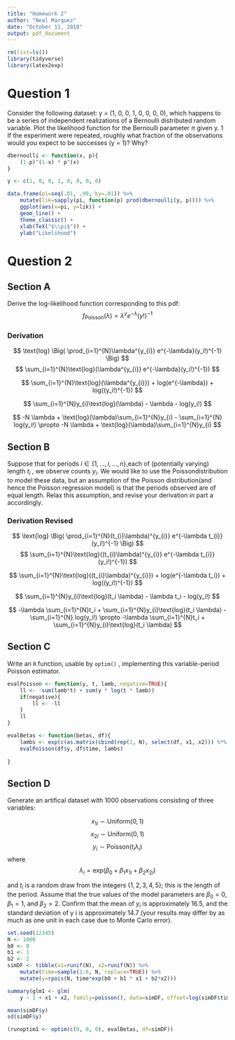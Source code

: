 ```yaml
---
title: "Homework 2"
author: "Neal Marquez"
date: "October 11, 2018"
output: pdf_document
---
```


```R
rm(list=ls())
library(tidyverse)
library(latex2exp)
```

# Question 1
Consider the following dataset: y = (1, 0, 0, 1, 0, 0, 0, 0), which happens to be a series of independent realizations of a Bernoulli distributed random variable. Plot the likelihood function for the Bernoulli parameter $\pi$ given y. 1 If the experiment were repeated, roughly what fraction of the observations would you expect to be successes (y = 1)? Why?

```R
dbernoulli <- function(x, p){
    (1-p)^(1-x) * p^(x)
}

y <- c(1, 0, 0, 1, 0, 0, 0, 0)

data.frame(pi=seq(.01, .99, by=.01)) %>%
    mutate(lik=sapply(pi, function(p) prod(dbernoulli(y, p)))) %>%
    ggplot(aes(x=pi, y=lik)) +
    geom_line() +
    theme_classic() +
    xlab(TeX("$\\pi$")) +
    ylab("Likelihood")

```

# Question 2  

## Section A  

Derive the log-likelihood function corresponding to this pdf:
$$
f_{\text{Poisson}}(\lambda) = \lambda^{y} e^{-\lambda}(y!)^{-1}
$$

### Derivation  

$$
\text{log} \Big( \prod_{i=1}^{N}\lambda^{y_{i}} e^{-\lambda}(y_i!)^{-1} \Big)
$$
$$
\sum_{i=1}^{N}\text{log}(\lambda^{y_{i}} e^{-\lambda}(y_i!)^{-1})
$$

$$
\sum_{i=1}^{N}\text{log}(\lambda^{y_{i}}) + log(e^{-\lambda}) + log((y_i!)^{-1})
$$

$$
\sum_{i=1}^{N}y_{i}\text{log}(\lambda) - \lambda - log(y_i!)
$$

$$
-N \lambda + \text{log}(\lambda)\sum_{i=1}^{N}y_{i} - \sum_{i=1}^{N} log(y_i!)
 \propto -N \lambda + \text{log}(\lambda)\sum_{i=1}^{N}y_{i}
$$

## Section B  
Suppose that for periods $i \in \{1, . . . , i, . . . , n\}$,each of (potentially varying) length $t_i$ , we observe counts $y_i$. We would like to use the Poissondistribution to model these data, but an assumption of the Poisson distribution(and hence the Poisson regression model) is that the periods observed are of equal length. Relax this assumption, and revise your derivation in part a accordingly.

### Derivation Revised

$$
\text{log} \Big( \prod_{i=1}^{N}(t_{i}\lambda)^{y_{i}} e^{-\lambda t_{i}}(y_i!)^{-1} \Big)
$$
$$
\sum_{i=1}^{N}\text{log}((t_{i}\lambda)^{y_{i}} e^{-\lambda t_{i}}(y_i!)^{-1})
$$

$$
\sum_{i=1}^{N}\text{log}((t_{i}\lambda)^{y_{i}}) + log(e^{-\lambda t_i}) + log((y_i!)^{-1})
$$

$$
\sum_{i=1}^{N}y_{i}\text{log}(t_i \lambda) - \lambda t_i - log(y_i!)
$$

$$
-\lambda \sum_{i=1}^{N}t_i + \sum_{i=1}^{N}y_{i}\text{log}(t_i \lambda) - \sum_{i=1}^{N} log(y_i!)
 \propto -\lambda \sum_{i=1}^{N}t_i + \sum_{i=1}^{N}y_{i}\text{log}(t_i \lambda)
$$

## Section C  

Write an `R` function, usable by `optim()` , implementing this variable-period Poisson estimator.

```R
evalPoisson <- function(y, t, lamb, negative=TRUE){
    ll <- -sum(lamb*t) + sum(y * log(t * lamb))
    if(negative){
        ll <- -ll
    }
    ll
}

evalBetas <- function(betas, df){
    lambs <- exp(c(as.matrix(cbind(rep(1, N), select(df, x1, x2))) %*% betas))
    evalPoisson(df$y, df$time, lambs)
    
}
```

## Section D  

Generate an artifical dataset with 1000 observations consisting of three variables:

$$
x_{1i} \sim \text{Uniform}(0,1)
$$
$$
x_{2i} \sim \text{Uniform}(0,1)
$$
$$
y_i \sim \text{Poisson}(t_i \lambda_i)
$$
where  
$$
\lambda_i = \text{exp}(\beta_0 + \beta_1 x_{1i} + \beta_2 x_{2i})
$$

and $t_i$ is a random draw from the integers $\{1,2,3,4,5\}$; this is the length of the period. Assume that the true values of the model parameters are $\beta_0 = 0$, $\beta_1 = 1$, and $\beta_2 = 2$. Confirm that the mean of $y_i$ is approximately 16.5, and the standard deviation of y i is approximately 14.7 (your results may differ by as much as one unit in each case due to Monte Carlo error).

```R
set.seed(12345)
N <- 1000
b0 <- 0
b1 <- 1
b2 <- 2
simDF <- tibble(x1=runif(N), x2=runif(N)) %>% 
    mutate(time=sample(1:6, N, replace=TRUE)) %>%
    mutate(y=rpois(N, time*exp(b0 + b1 * x1 + b2*x2)))

summary(glm1 <- glm(
    y ~ 1 + x1 + x2, family=poisson(), data=simDF, offset=log(simDF$time)))

mean(simDF$y)
sd(simDF$y)
```

```R
(runoptim1 <- optim(c(0, 0, 0), evalBetas, df=simDF))
```